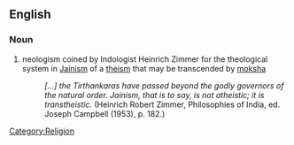 ==English==
{{wikipedia|transtheistic}}

===Noun===
{{en-adj}}

#  neologism coined by Indologist Heinrich Zimmer for the theological system in [[Jainism]] of a [[theism]] that may be transcended by [[moksha]]
#:''[...] the Tirthankaras have passed beyond the godly governors of the natural order. Jainism, that is to say, is not atheistic; it is transtheistic. '' (Heinrich Robert Zimmer, Philosophies of India, ed. Joseph Campbell (1953), p. 182.)

[[Category:Religion]]